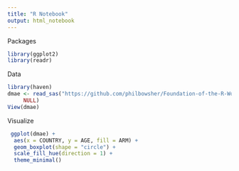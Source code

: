 ```yaml
---
title: "R Notebook"
output: html_notebook
---
```


Packages
```r
library(ggplot2)
library(readr)
```


Data 
```r
library(haven)
dmae <- read_sas("https://github.com/philbowsher/Foundation-of-the-R-Workflow-workshop-2019-09-06/raw/master/Examples/data/dmae.sas7bdat", 
     NULL)
View(dmae)
```

Visualize
```r
 ggplot(dmae) +
  aes(x = COUNTRY, y = AGE, fill = ARM) +
  geom_boxplot(shape = "circle") +
  scale_fill_hue(direction = 1) +
  theme_minimal()

```

